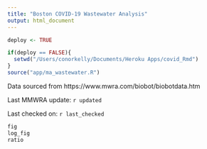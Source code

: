 ```yaml
---
title: "Boston COVID-19 Wastewater Analysis"
output: html_document
---
```


```r
deploy <- TRUE

if(deploy == FALSE){
  setwd("/Users/conorkelly/Documents/Heroku Apps/covid_Rmd")
}
source("app/ma_wastewater.R")
```
Data sourced from https://www.mwra.com/biobot/biobotdata.htm

Last MMWRA update: `r updated`

Last checked on: `r last_checked`
```r
fig
log_fig
ratio
```
